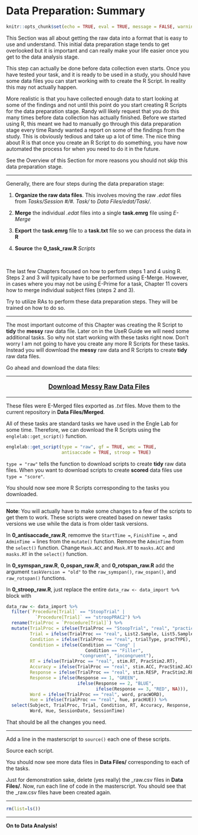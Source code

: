 # Data Preparation: Summary {-}

<link rel="stylesheet" href="https://use.fontawesome.com/releases/v5.8.1/css/all.css" integrity="sha384-50oBUHEmvpQ+1lW4y57PTFmhCaXp0ML5d60M1M7uH2+nqUivzIebhndOJK28anvf" crossorigin="anonymous">

```r
knitr::opts_chunk$set(echo = TRUE, eval = TRUE, message = FALSE, warning = FALSE)
```

This Section was all about getting the raw data into a format that is easy to use and understand. This initial data preparation stage tends to get overlooked but it is important and can really make your life easier once you get to the data analysis stage. 

This step can actually be done before data collection even starts. Once you have tested your task, and it is ready to be used in a study, you should have some data files you can start working with to create the R Script. In reality this may not actually happen. 

More realistic is that you have collected enough data to start looking at some of the findings and not until this point do you start creating R Scripts for the data preparation stage. Randy will likely request that you do this many times before data collection has actually finished. Before we started using R, this meant we had to manually go through this data preparation stage every time Randy wanted a report on some of the findings from the study. This is obviously tedious and take up a lot of time. The nice thing about R is that once you create an R Script to do something, you have now automated the process for when you need to do it in the future.

See the Overview of this Section for more reasons you should not skip this data preparation stage.

----

Generally, there are four steps during the data preparation stage:

1. **Organize the raw data files**. This involves moving the raw *.edat* files from *Tasks/Session #/#. Task/* to *Data Files/edat/Task/*.

2. **Merge** the individual *.edat* files into a single **task.emrg** file using *E-Merge*

3. **Export** the **task.emrg** file to a **task.txt** file so we can process the data in **R**

4. **Source** the **0_task_raw.R** *Scripts* 

<br>

The last few Chapters focused on how to perform steps 1 and 4 using R. Steps 2 and 3 will typically have to be performed using E-Merge. However, in cases where you may not be using E-Prime for a task, Chapter 11 covers how to merge individual subject files (steps 2 and 3). 

Try to utilize RAs to perform these data preparation steps. They will be trained on how to do so.

----

The most important outcome of this Chapter was creating the R Script to **tidy** the **messy** raw data file. Later on in the UseR Guide we will need some additional tasks. So why not start working with these tasks right now. Don't worry I am not going to have you create any more R Scripts for these tasks. Instead you will download the **messy** raw data and R Scripts to create **tidy** raw data files. 

Go ahead and download the data files:

----

<div style="text-align: center; font-size: 1.25em">
[<i class="fas fa-download" style="font-size: 3em"></i> ](http://englelab.gatech.edu/userguide/data_preparation.zip)

[**Download Messy Raw Data Files**](http://englelab.gatech.edu/userguide/data_messy.zip)
</div>

----

These files were E-Merged files exported as *.txt* files. Move them to the current repository in **Data Files/Merged**.

All of these tasks are standard tasks we have used in the Engle Lab for some time. Therefore, we can download the R Scripts using the `englelab::get_script()` function. 

```r
englelab::get_script(type = "raw", gf = TRUE, wmc = TRUE, 
                     antisaccade = TRUE, stroop = TRUE)
```

`type = "raw"` tells the function to download scripts to create **tidy** raw data files. When you want to download scripts to create **scored** data files use `type = "score"`.

You should now see more R Scripts corresponding to the tasks you downloaded.

----

**Note**: You will actually have to make some changes to a few of the scripts to get them to work. These scripts were created based on newer tasks versions we use while the data is from older task versions.

In **0_antisaccade_raw.R**, remomve the `StartTime = `, `FinishTime = `, and `AdminTime = ` lines from the `mutate()` function. Remove the `AdminTime` from the `select()` function. Change `Mask.ACC` and `Mask.RT` to `masks.ACC` and `masks.RT` in the `select()` function.

In **0_symspan_raw.R**, **0_ospan_raw.R**, and **0_rotspan_raw.R** add the argument `taskVersion = "old"` to the `raw_symspan()`, `raw_ospan()`, and `raw_rotspan()` functions.

In **0_stroop_raw.R**, just replace the entire `data_raw <- data_import %>%` block with

```r
data_raw <- data_import %>%
  filter(`Procedure[Trial]` == "StoopTrial" | 
           `Procedure[Trial]` == "stroopPRAC2") %>%
  rename(TrialProc = `Procedure[Trial]`) %>%
  mutate(TrialProc = ifelse(TrialProc == "StoopTrial", "real", "practice"),
         Trial = ifelse(TrialProc == "real", List2.Sample, List5.Sample),
         Condition = ifelse(TrialProc == "real", trialType, pracTYPE),
         Condition = ifelse(Condition == "Cong" | 
                              Condition == "Filler", 
                            "congruent", "incongruent"),
         RT = ifelse(TrialProc == "real", stim.RT, PracStim2.RT),
         Accuracy = ifelse(TrialProc == "real", stim.ACC, PracStim2.ACC),
         Response = ifelse(TrialProc == "real", stim.RESP, PracStim2.RESP),
         Response = ifelse(Response == 1, "GREEN", 
                           ifelse(Response == 2, "BLUE", 
                                  ifelse(Response == 3, "RED", NA))),
         Word = ifelse(TrialProc == "real", word, pracWORD),
         Hue = ifelse(TrialProc == "real", hue, pracHUE)) %>%
  select(Subject, TrialProc, Trial, Condition, RT, Accuracy, Response, 
         Word, Hue, SessionDate, SessionTime)
```

That should be all the changes you need.

----

Add a line in the masterscript to `source()` each one of these scripts. 

Source each script.

You should now see more data files in **Data Files/** corresponding to each of the tasks. 

Just for demonstration sake, delete (yes really) the _raw.csv files in **Data Files/**. Now, run each line of code in the masterscript. You should see that the _raw.csv files have been created again. 

********

```r
rm(list=ls())
```

********

**On to Data Analysis!**
